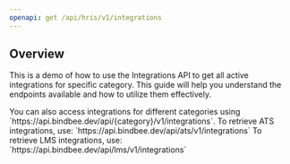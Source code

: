 ```yaml
---
openapi: get /api/hris/v1/integrations
---
```


## Overview

This is a demo of how to use the Integrations API to get all active integrations for specific category. This guide will help you understand the endpoints available and how to utilize them effectively.

<Tip>
  You can also access integrations for different categories using
  `https://api.bindbee.dev/api/{category}/v1/integrations`. To retrieve ATS
  integrations, use: `https://api.bindbee.dev/api/ats/v1/integrations` To
  retrieve LMS integrations, use:
  `https://api.bindbee.dev/api/lms/v1/integrations`
</Tip>
